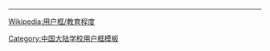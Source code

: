 {{Userbox
  |border-c = #0000ff
  |border-s = 1
  |id-c     = #ffffff
  |id-s     = 15
  |id-fc    = #000
  |info-c   = #764748
  |info-s   = 10
  |info-fc  = #ffffff
  |id       = 沈阳27中
  |info     = 这个用户是<span style="color:#0022ff;">'''[[沈阳市第二十七中学]]'''</span>的校友、学生或老师。
  |usercategory = 沈阳市第二十七中学维基人
}}
<noinclude>
<div style="clear:both">
----
[[Wikipedia:用户框/教育程度]]</div>
[[Category:中国大陆学校用户框模板]]
</noinclude>